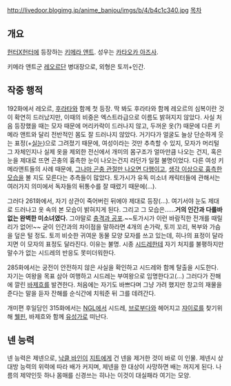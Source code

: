 http://livedoor.blogimg.jp/anime_banjou/imgs/b/4/b4c1c340.jpg
[[목차]]
== 개요 ==
[[헌터X헌터]]에 등장하는 [[키메라 앤트]]. 성우는 [[카타오카 아즈사]]. 

키메라 앤트군 [[레오르]]단 병대장으로, 외형은 토끼+인간.
== 작중 행적 ==
192화에서 레오르, [[후라타]]와 함께 첫 등장. 딱 봐도 후라타와 함께 레오르의 심복이란 것이 확연히 드러났지만, 이때의 비중은 엑스트라급으로 이름도 밝혀지지 않았다.
사실 처음 등장했을 때는 모자 때문에 머리카락이 드러나지 않고, 두꺼운 옷(?) 때문에 다른 키메라 앤트와 달리 전반적인 몸도 잘 드러나지 않았다. 거기다가 얼굴도 늘상 단순하게 웃는 표정(+[[실눈]])으로 그려졌기 때문에, 여성이라는 것만 추측할 수 있지, 모자가 머리털 그 자체인지나 실제 옷을 제외한 전신에서 개미의 몸구조가 얼마만큼 나오는 건지, 혹은 눈을 제대로 뜨면 곤충의 흉측한 눈이 나오는건지 라던가 일절 불명이었다. 다른 여성 키메라앤트들의 사례 때문에, [[네페르피트|그나마 곤충 관절만 나오면 다행]]이고, [[쟈쟌|생각 이상으로 흉측한 모습]]을 볼 지도 모른다는 추측들이 많았다. 토가시가 유독 미소녀 캐릭터들에 관해서는 여러가지 의미에서 독자들의 뒤통수를 잘 때렸기 때문에(...).

그러다 261화에서, 자기 상관이 죽어버린 뒤에야 제대로 등장(...). 여기서야 눈도 제대로 드러나고 옷 속의 본 모습이 밝혀지게 된다. 그리고 그 모습은......'''거의 인간과 다를바없는 완벽한 미소녀였다.''' 그야말로 [[충격과 공포]].~~토가시가 이런 바람직한 전개를 때릴리가 없어!~~ 굳이 인간과의 차이점을 말하라면 4개의 손가락, 토끼 꼬리, 복부와 가슴을 덮은 털 정도. 토끼 비슷한 귀여운 동물 모양 모자를 쓰고 있는데, 히나의 표정이 달라지면 이 모자의 표정도 달라진다. 이유는 불명.
시종 [[시드레]]한테 자기 처지를 불평하지만 말수가 없는 시드레의 반응도 못미더워한다.

285화에서는 궁전이 안전하지 않은 사실을 확인하고 시드레와 함께 탈출을 시도한다. 자기는 여왕을 목표 삼아 여행하고 시드레는 부여왕으로 임명한다고(...) 그러다가 잔해에 깔린 [[바제흐]]를 발견한다. 처음에는 자기도 바쁘다며 그냥 가려 했지만 창고의 재물을 준다는 말을 듣자 잔해를 순식간에 치워준 뒤 그를 데려간다.

개미편 후일담인 315화에서는 [[NGL]]에서 시드레, [[브로부다]]와 헤어지고 [[쟈이로]]를 찾기위해 [[웰핀]], 바제흐와 함께 [[유성가]]로 떠난다.
== 넨 능력 ==
넨 능력은 제넨으로, [[낙클 바인]]이 [[지트]]에게 건 넨을 제거한 것이 바로 이 인물. 제넨시 상대방 능력의 위력에 따라 배가 커지며, 제넨을 한 대상이 사망하면 배는 꺼지게 된다. 나름의 제약인듯 하나 몸매를 신경쓰는 히나는 이것이 대실패라 여기는 모양.

